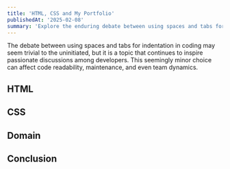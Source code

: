 ```yaml
---
title: 'HTML, CSS and My Portfolio'
publishedAt: '2025-02-08'
summary: 'Explore the enduring debate between using spaces and tabs for code indentation, and why this choice matters more than you might think.'
---
```


The debate between using spaces and tabs for indentation in coding may seem trivial to the uninitiated, but it is a topic that continues to inspire passionate discussions among developers. This seemingly minor choice can affect code readability, maintenance, and even team dynamics.


## HTML



## CSS



## Domain


## Conclusion

